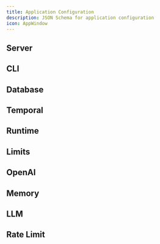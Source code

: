 ```yaml
---
title: Application Configuration
description: JSON Schema for application configuration
icon: AppWindow
---
```



## Server

<SchemaParams
  schema={serverSchema}
  title="Schema Definition"
  collapsible={true}
  defaultExpanded={true}
  paramType="path"
/>

## CLI

<SchemaParams
  schema={cliSchema}
  title="Schema Definition"
  collapsible={true}
  defaultExpanded={true}
  paramType="path"
/>

## Database

<SchemaParams
  schema={databaseSchema}
  title="Schema Definition"
  collapsible={true}
  defaultExpanded={true}
  paramType="path"
/>

## Temporal

<SchemaParams
  schema={temporalSchema}
  title="Schema Definition"
  collapsible={true}
  defaultExpanded={true}
  paramType="path"
/>

## Runtime

<SchemaParams
  schema={runtimeSchema}
  title="Schema Definition"
  collapsible={true}
  defaultExpanded={true}
  paramType="path"
/>

## Limits

<SchemaParams
  schema={limitsSchema}
  title="Schema Definition"
  collapsible={true}
  defaultExpanded={true}
  paramType="path"
/>

## OpenAI

<SchemaParams
  schema={openaiSchema}
  title="Schema Definition"
  collapsible={true}
  defaultExpanded={true}
  paramType="path"
/>

## Memory

<SchemaParams
  schema={memorySchema}
  title="Schema Definition"
  collapsible={true}
  defaultExpanded={true}
  paramType="path"
/>

## LLM

<SchemaParams
  schema={llmSchema}
  title="Schema Definition"
  collapsible={true}
  defaultExpanded={true}
  paramType="path"
/>

## Rate Limit

<SchemaParams
  schema={ratelimitSchema}
  title="Schema Definition"
  collapsible={true}
  defaultExpanded={true}
  paramType="path"
/>
